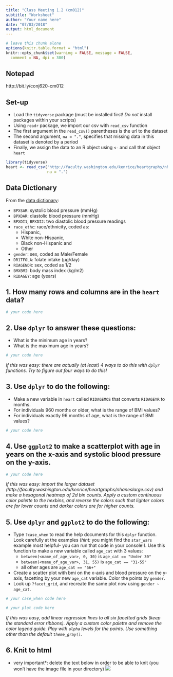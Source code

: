 ```yaml
---
title: "Class Meeting 1.2 (cm012)"
subtitle: "Worksheet"
author: "Your name here"
date: "07/03/2018"
output: html_document
---
```


```r
# leave this chunk alone
options(knitr.table.format = "html") 
knitr::opts_chunk$set(warning = FALSE, message = FALSE, 
  comment = NA, dpi = 300)
```

## Notepad

http://bit.ly/conj620-cm012


## Set-up

- Load the `tidyverse` package (must be installed first! *Do not* install packages within your scripts)
- Using `readr` package, we import our csv with `read_csv` function
- The first argument in the `read_csv()` parentheses is the url to the dataset
- The second argument, `na = "."`, specifies that missing data in this dataset is denoted by a period
- Finally, we assign the data to an R object using `<-` and call that object `heart`

```r
library(tidyverse)
heart <- read_csv("http://faculty.washington.edu/kenrice/heartgraphs/nhanesmedium.csv", 
                  na = ".") 
```

## Data Dictionary

From the [data dictionary](http://faculty.washington.edu/kenrice/heartgraphs/):

* `BPXSAR`: systolic blood pressure (mmHg)
* `BPXDAR`: diastolic blood pressure (mmHg)
* `BPXDI1`, `BPXDI2`: two diastolic blood pressure readings
* `race_ethc`: race/ethnicity, coded as:
    - Hispanic, 
    - White non-Hispanic, 
    - Black non-Hispanic and 
    - Other
* `gender`: sex, coded as Male/Female
* `DR1TFOLA`: folate intake (μg/day)
* `RIAGENDR`: sex, coded as 1/2
* `BMXBMI`: body mass index (kg/m2)
* `RIDAGEY`: age (years)

## 1. How many rows and columns are in the `heart` data?

```r
# your code here
```


## 2. Use `dplyr` to answer these questions:
  - What is the minimum age in years?
  - What is the maximum age in years?
    
```r
# your code here
```

*If this was easy: there are actually (at least) 4 ways to do this with `dplyr` functions. Try to figure out four ways to do this!*

## 3. Use `dplyr` to do the following:
  - Make a new variable in `heart` called `RIDAGEMOS` that converts `RIDAGEYR` to months.
  - For individuals 960 months or older, what is the range of BMI values?
  - For individuals exactly 96 months of age, what is the range of BMI values?
    
```r
# your code here
```

## 4. Use `ggplot2` to make a scatterplot with age in years on the x-axis and systolic blood pressure on the y-axis.


```r
# your code here
```

*If this was easy: import the larger dataset (http://faculty.washington.edu/kenrice/heartgraphs/nhaneslarge.csv) and make a hexagonal heatmap of 2d bin counts. Apply a custom continuous color palette to the hexbins, and reverse the colors such that lighter colors are for lower counts and darker colors are for higher counts.*

## 5. Use `dplyr` and `ggplot2` to do the following:
  - Type `?case_when` to read the help documents for this `dplyr` function. Look carefully at the examples (*hint:* you might find the `star_wars` example most helpful- you can run that code in your console!). Use this function to make a new variable called `age_cat` with 3 values:
      - `between(<name_of_age_var>, 0, 30)` is `age_cat == "Under 30"`
      - `between(<name_of_age_var>, 31, 55)` is `age_cat == "31-55"`
      - all other ages are `age_cat == "56+"`
  - Create a scatter plot with bmi on the x-axis and blood pressure on the y-axis, facetting by your new `age_cat` variable. Color the points by `gender`.
  - Look up `?facet_grid`, and recreate the same plot now using `gender ~ age_cat`.
    
```r
# your case_when code here
```

```r
# your plot code here
```

*If this was easy, add linear regression lines to all six facetted grids (keep the standard error ribbons). Apply a custom color palette and remove the color legend guide. Play with `alpha` levels for the points. Use something other than the default `theme_gray()`.*

## 6. Knit to html

* very important*: delete the text below in order to be able to knit (you won't have the image file in your directory)
![](../slides/images/knit-to-html.png)


